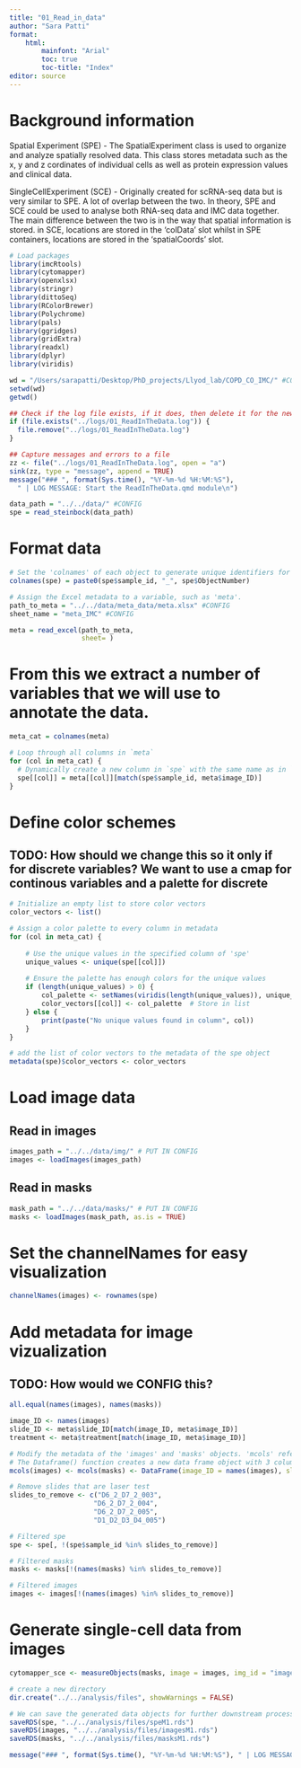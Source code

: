 ```yaml
---
title: "01_Read_in_data"
author: "Sara Patti"
format: 
    html:
        mainfont: "Arial"
        toc: true
        toc-title: "Index"
editor: source
---
```


# Background information

Spatial Experiment (SPE) - The SpatialExperiment class is used to organize and analyze spatially resolved data. This class stores metadata such as the x, y and z cordinates of individual cells as well as protein expression values and clinical data.

SingleCellExperiment (SCE) - Originally created for scRNA-seq data but is very similar to SPE. A lot of overlap between the two. In theory, SPE and SCE could be used to analyse both RNA-seq data and IMC data together. The main difference between the two is in the way that spatial information is stored. in SCE, locations are stored in the 'colData' slot whilst in SPE containers, locations are stored in the 'spatialCoords' slot.


```r
# Load packages
library(imcRtools) 
library(cytomapper) 
library(openxlsx) 
library(stringr) 
library(dittoSeq)
library(RColorBrewer)
library(Polychrome)
library(pals)
library(ggridges)
library(gridExtra)
library(readxl)
library(dplyr)
library(viridis)
```

```r
wd = "/Users/sarapatti/Desktop/PhD_projects/Llyod_lab/COPD_CO_IMC/" #CONFIG
setwd(wd)
getwd()
```


```r
## Check if the log file exists, if it does, then delete it for the new run
if (file.exists("../logs/01_ReadInTheData.log")) {
  file.remove("../logs/01_ReadInTheData.log")
}

## Capture messages and errors to a file
zz <- file("../logs/01_ReadInTheData.log", open = "a")
sink(zz, type = "message", append = TRUE)
message("### ", format(Sys.time(), "%Y-%m-%d %H:%M:%S"),
  " | LOG MESSAGE: Start the ReadInTheData.qmd module\n")
```


```r
data_path = "../../data/" #CONFIG
spe = read_steinbock(data_path) 
```

# Format data

```r
# Set the 'colnames' of each object to generate unique identifiers for each cell.
colnames(spe) = paste0(spe$sample_id, "_", spe$ObjectNumber)
```

```r
# Assign the Excel metadata to a variable, such as 'meta'.
path_to_meta = "../../data/meta_data/meta.xlsx" #CONFIG
sheet_name = "meta_IMC" #CONFIG

meta = read_excel(path_to_meta, 
                  sheet= ) 
```

# From this we extract a number of variables that we will use to annotate the data.

```r
meta_cat = colnames(meta)

# Loop through all columns in `meta`
for (col in meta_cat) {
  # Dynamically create a new column in `spe` with the same name as in `meta`
  spe[[col]] = meta[[col]][match(spe$sample_id, meta$image_ID)]
}
```



# Define color schemes
## TODO: How should we change this so it only if for discrete variables? We want to use a cmap for continous variables and a palette for discrete 
```r
# Initialize an empty list to store color vectors
color_vectors <- list()  

# Assign a color palette to every column in metadata
for (col in meta_cat) {
    
    # Use the unique values in the specified column of 'spe'
    unique_values <- unique(spe[[col]])
    
    # Ensure the palette has enough colors for the unique values
    if (length(unique_values) > 0) {
        col_palette <- setNames(viridis(length(unique_values)), unique_values)
        color_vectors[[col]] <- col_palette  # Store in list
    } else {
        print(paste("No unique values found in column", col))
    }
}

# add the list of color vectors to the metadata of the spe object
metadata(spe)$color_vectors <- color_vectors

```


# Load image data

## Read in images
```r
images_path = "../../data/img/" # PUT IN CONFIG
images <- loadImages(images_path) 
```

## Read in masks
```r
mask_path = "../../data/masks/" # PUT IN CONFIG
masks <- loadImages(mask_path, as.is = TRUE)
```

# Set the channelNames for easy visualization
```r
channelNames(images) <- rownames(spe)
```

# Add metadata for image vizualization
## TODO: How would we CONFIG this?
```r
all.equal(names(images), names(masks))

image_ID <- names(images)
slide_ID <- meta$slide_ID[match(image_ID, meta$image_ID)]
treatment <- meta$treatment[match(image_ID, meta$image_ID)]

# Modify the metadata of the 'images' and 'masks' objects. 'mcols' refers to 'metadata columns'. 
# The Dataframe() function creates a new data frame object with 3 columns, each representing metadata information.
mcols(images) <- mcols(masks) <- DataFrame(image_ID = names(images), slide_ID = slide_ID, treatment = treatment)
```
```r
# Remove slides that are laser test
slides_to_remove <- c("D6_2_D7_2_003", 
                     "D6_2_D7_2_004", 
                     "D6_2_D7_2_005", 
                     "D1_D2_D3_D4_005")

# Filtered spe
spe <- spe[, !(spe$sample_id %in% slides_to_remove)]

# Filtered masks
masks <- masks[!(names(masks) %in% slides_to_remove)]

# Filtered images
images <- images[!(names(images) %in% slides_to_remove)]
```


# Generate single-cell data from images
```r
cytomapper_sce <- measureObjects(masks, image = images, img_id = "image_ID")
```

```r
# create a new directory
dir.create("../../analysis/files", showWarnings = FALSE)

# We can save the generated data objects for further downstream processing and analysis.
saveRDS(spe, "../../analysis/files/speM1.rds")
saveRDS(images, "../../analysis/files/imagesM1.rds")
saveRDS(masks, "../../analysis/files/masksM1.rds")
```


```r
message("### ", format(Sys.time(), "%Y-%m-%d %H:%M:%S"), " | LOG MESSAGE: The ReadInTheData.qmd module finished successfully\n")
```

